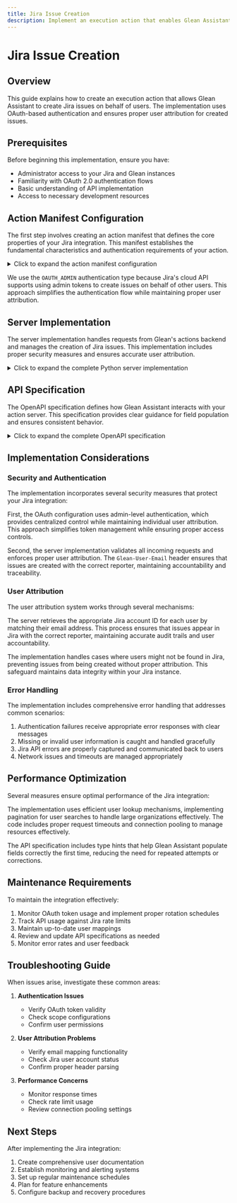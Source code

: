 ```yaml
---
title: Jira Issue Creation
description: Implement an execution action that enables Glean Assistant to create Jira issues programmatically with proper user attribution
---
```


# Jira Issue Creation

## Overview

This guide explains how to create an execution action that allows Glean Assistant to create Jira issues on behalf of users. The implementation uses OAuth-based authentication and ensures proper user attribution for created issues.

## Prerequisites

Before beginning this implementation, ensure you have:

- Administrator access to your Jira and Glean instances
- Familiarity with OAuth 2.0 authentication flows
- Basic understanding of API implementation
- Access to necessary development resources

## Action Manifest Configuration

The first step involves creating an action manifest that defines the core properties of your Jira integration. This manifest establishes the fundamental characteristics and authentication requirements of your action.

<details>
  <summary>Click to expand the action manifest configuration</summary>

```json
{
  "type": "ACTION",
  "name": "CreateJiraIssue",
  "displayName": "Create Jira Issue Action",
  "description": "This action allows you to create a new issue in Jira. You can specify the project, issue type, and other details.",
  "enablePreview": true,
  "actionType": "EXECUTION",
  "logoUrl": "path/to/your/logo.png",
  "auth": {
    "type": "OAUTH_ADMIN",
    "client_url": "https://auth.atlassian.com/authorize?audience={ATLASSIAN-DOMAIN}.atlassian.net&prompt=consent",
    "scopes": ["write:jira-work", "offline_access", "read:me"],
    "authorization_url": "https://auth.atlassian.com/oauth/token"
  }
}
```

</details>

We use the `OAUTH_ADMIN` authentication type because Jira's cloud API supports using admin tokens to create issues on behalf of other users. This approach simplifies the authentication flow while maintaining proper user attribution.

## Server Implementation

The server implementation handles requests from Glean's actions backend and manages the creation of Jira issues. This implementation includes proper security measures and ensures accurate user attribution.

<details>
  <summary>Click to expand the complete Python server implementation</summary>

```python
from flask import Flask, request, jsonify
import requests
import json

app = Flask(__name__)
cloud_id = "your_jira_cloud_id_here"
create_issue_url_format = f"https://api.atlassian.com/ex/jira/{cloud_id}/rest/api/3/issue"
users_search_url = f"https://your-domain.atlassian.net/rest/api/3/users/search"

def get_reporter_id(email, auth_header):
    """
    Retrieves the Jira account ID for a given email address.
    This function supports proper user attribution in Jira issues.
    """
    start_at = 0
    max_results = 50
    while True:
        params = {'startAt': start_at, 'maxResults': max_results}
        headers = {'Accept': 'application/json', 'Authorization': auth_header}
        response = requests.get(users_search_url, params=params, headers=headers)
        users = json.loads(response.text)
        for user in users:
            if user['emailAddress'] == email:
                return user['accountId']
        if len(users) < max_results:
            break
        start_at += max_results
    return None

def transform_to_jira_request(input_payload, reporter_id):
    """
    Transforms the input payload into Jira's required format.
    Ensures all required fields are properly formatted.
    """
    jira_request = {
        "fields": {
            "project": {"id": input_payload['pid']},
            "issuetype": {"id": str(input_payload['issuetype'])},
            "priority": {"id": str(input_payload['priority'])},
            "summary": input_payload['summary'],
            "components": [{"id": input_payload['components']}],
            "description": {
                "type": "doc",
                "version": 1,
                "content": [{"type": "text", "text": input_payload['description']}]
            },
            "assignee": {"id": input_payload['assignee']},
            "reporter": {"id": reporter_id}
        }
    }
    return jira_request

@app.route('/create_issue', methods=['POST'])
def create_issue():
    """
    Endpoint handler for creating Jira issues.
    Includes authentication validation and error handling.
    """
    authorization_header = request.headers.get('Authorization')
    glean_user_email = request.headers.get('Glean-User-Email')

    if authorization_header is None or glean_user_email is None:
        return jsonify({"error": "Authorization header or Glean-User-Email not found"}), 401

    reporter_id = get_reporter_id(glean_user_email, authorization_header)
    if reporter_id is None:
        return jsonify({"error": "Reporter ID not found"}), 400

    input_payload = request.json
    jira_request = transform_to_jira_request(input_payload, reporter_id)

    headers = {
        "Content-Type": "application/json",
        "Authorization": authorization_header
    }

    response = requests.post(create_issue_url_format, headers=headers, json=jira_request)
    if response.status_code == 200:
        return jsonify({"resultURL": json.loads(response.text).get("key")}), 200
    else:
        return jsonify({"error": "Failed to create issue", "details": response.text}), response.status_code

if __name__ == '__main__':
    app.run(port=8080)
```

</details>

## API Specification

The OpenAPI specification defines how Glean Assistant interacts with your action server. This specification provides clear guidance for field population and ensures consistent behavior.

<details>
  <summary>Click to expand the complete OpenAPI specification</summary>

```yaml
openapi: 3.0.0
info:
  title: Jira Execution Action
  version: 1.0.0
servers:
  - url: https://{instance-name}-be.glean.com/tools/jira
    variables:
      instance:
        default: instance-name
        description: The instance name (typically the email domain without the TLD) that determines the deployment backend.
paths:
  /create_issue:
    post:
      summary: Creates an issue or a sub-task from a JSON representation
      description: |
        This API allows you to create an issue in Jira.
      parameters:
        - name: Glean-User-Email
          in: header
          required: true
          schema:
            type: string
          description: Email of the authenticated glean user.
      requestBody:
        content:
          application/json:
            schema:
              type: object
              properties:
                pid:
                  x-glean-typehint: 'JiraProjectID'
                  type: string
                  description: Project ID where the ticket is created.
                issuetype:
                  type: integer
                  description: The ID corresponding to the type of issue being created.
                priority:
                  type: integer
                  minimum: 1
                  maximum: 5
                  description: Numeric priority. 1 (highest) to 5 (lowest).
                summary:
                  x-glean-typehint: 'Content'
                  type: string
                  description: Title of the issue
                components:
                  x-glean-typehint: 'JiraComponentId'
                  type: string
                  description: Component name where the ticket should be filed.
                description:
                  x-glean-typehint: 'Content'
                  type: string
                  description: Body of the issue.
                assignee:
                  x-glean-typehint: 'EmailAddress'
                  type: string
                  description: User to which the issue is assigned.
        required: true
      responses:
        '200':
          description: OK
          content:
            application/json:
              schema:
                $ref: '#/components/schemas/CreateIssuePostResponse'
        '400':
          description: Bad Request
        '401':
          description: Not Authorized
        '409':
          description: Conflict
components:
  schemas:
    CreateIssuePostResponse:
      type: object
      properties:
        resultURL:
          type: string
          description: URL of the created issue.
```

</details>

## Implementation Considerations

### Security and Authentication

The implementation incorporates several security measures that protect your Jira integration:

First, the OAuth configuration uses admin-level authentication, which provides centralized control while maintaining individual user attribution. This approach simplifies token management while ensuring proper access controls.

Second, the server implementation validates all incoming requests and enforces proper user attribution. The `Glean-User-Email` header ensures that issues are created with the correct reporter, maintaining accountability and traceability.

### User Attribution

The user attribution system works through several mechanisms:

The server retrieves the appropriate Jira account ID for each user by matching their email address. This process ensures that issues appear in Jira with the correct reporter, maintaining accurate audit trails and user accountability.

The implementation handles cases where users might not be found in Jira, preventing issues from being created without proper attribution. This safeguard maintains data integrity within your Jira instance.

### Error Handling

The implementation includes comprehensive error handling that addresses common scenarios:

1. Authentication failures receive appropriate error responses with clear messages
2. Missing or invalid user information is caught and handled gracefully
3. Jira API errors are properly captured and communicated back to users
4. Network issues and timeouts are managed appropriately

## Performance Optimization

Several measures ensure optimal performance of the Jira integration:

The implementation uses efficient user lookup mechanisms, implementing pagination for user searches to handle large organizations effectively. The code includes proper request timeouts and connection pooling to manage resources effectively.

The API specification includes type hints that help Glean Assistant populate fields correctly the first time, reducing the need for repeated attempts or corrections.

## Maintenance Requirements

To maintain the integration effectively:

1. Monitor OAuth token usage and implement proper rotation schedules
2. Track API usage against Jira rate limits
3. Maintain up-to-date user mappings
4. Review and update API specifications as needed
5. Monitor error rates and user feedback

## Troubleshooting Guide

When issues arise, investigate these common areas:

1. **Authentication Issues**
   - Verify OAuth token validity
   - Check scope configurations
   - Confirm user permissions

2. **User Attribution Problems**
   - Verify email mapping functionality
   - Check Jira user account status
   - Confirm proper header parsing

3. **Performance Concerns**
   - Monitor response times
   - Check rate limit usage
   - Review connection pooling settings

## Next Steps

After implementing the Jira integration:

1. Create comprehensive user documentation
2. Establish monitoring and alerting systems
3. Set up regular maintenance schedules
4. Plan for feature enhancements
5. Configure backup and recovery procedures 